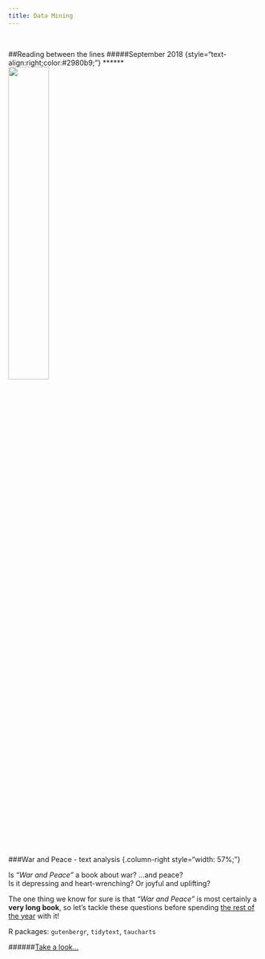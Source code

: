 ```yaml
---
title: Data Mining  
---
```


&nbsp;

##Reading between the lines
#####September 2018 {style="text-align:right;color:#2980b9;"}
******  
![](https://media.giphy.com/media/nYIv6u2M5mxdS/giphy.gif){.column-left style="width: 40%;"}

###War and Peace - text analysis {.column-right style="width: 57%;"}

Is *"War and Peace"* a book about war? ...and peace?  
Is it depressing and heart-wrenching? Or joyful and uplifting?  

The one thing we know for sure is that *"War and Peace"* is most certainly a **very long book**, so let's tackle these questions before spending [the rest of the year](https://www.reddit.com/r/ayearofwarandpeace/) with it!

R packages: `gutenbergr`, `tidytext`, `taucharts`

######[Take a look...](warandpeace.html)
